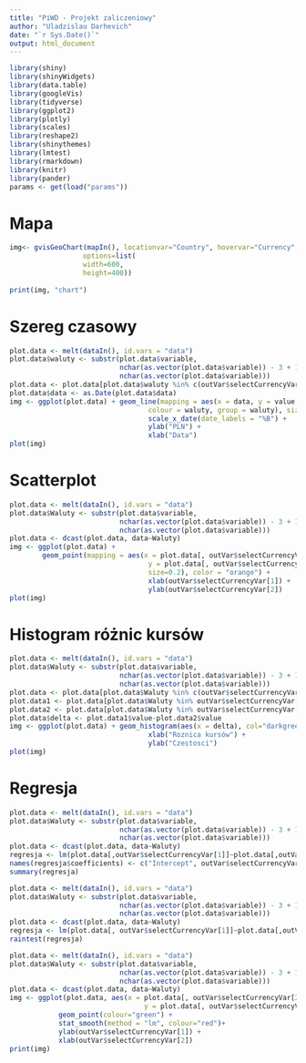 ```yaml
---
title: "PiWD - Projekt zaliczeniowy"
author: "Uladzislau Darhevich"
date: "`r Sys.Date()`"
output: html_document
---
```


```r
library(shiny)
library(shinyWidgets)
library(data.table)
library(googleVis)
library(tidyverse)
library(ggplot2)
library(plotly)
library(scales)
library(reshape2)
library(shinythemes)
library(lmtest)
library(rmarkdown)
library(knitr)
library(pander)
params <- get(load("params"))
```

# Mapa

```r
img<- gvisGeoChart(mapIn(), locationvar="Country", hovervar="Currency",
                  options=list(
                  width=600, 
                  height=400))
                                  
print(img, "chart")

```
# Szereg czasowy

```r
plot.data <- melt(dataIn(), id.vars = "data")
plot.data$waluty <- substr(plot.data$variable,
                           nchar(as.vector(plot.data$variable)) - 3 + 1,
                           nchar(as.vector(plot.data$variable)))
plot.data <- plot.data[plot.data$waluty %in% c(outVar$selectCurrencyVar[1], outVar$selectCurrencyVar[2]),]
plot.data$data <- as.Date(plot.data$data)
img <- ggplot(plot.data) + geom_line(mapping = aes(x = data, y = value,
                                  colour = waluty, group = waluty), size=1)+
                                  scale_x_date(date_labels = "%B") +
                                  ylab("PLN") + 
                                  xlab("Data")
plot(img)

```
# Scatterplot

```r

plot.data <- melt(dataIn(), id.vars = "data")
plot.data$Waluty <- substr(plot.data$variable, 
                           nchar(as.vector(plot.data$variable)) - 3 + 1,
                           nchar(as.vector(plot.data$variable)))
plot.data <- dcast(plot.data, data~Waluty)
img <- ggplot(plot.data) + 
        geom_point(mapping = aes(x = plot.data[, outVar$selectCurrencyVar[1]], 
                                  y = plot.data[, outVar$selectCurrencyVar[2]], 
                                  size=0.2), color = "orange") +
                                  xlab(outVar$selectCurrencyVar[1]) + 
                                  ylab(outVar$selectCurrencyVar[2])
plot(img)

```
# Histogram różnic kursów

```r

plot.data <- melt(dataIn(), id.vars = "data")
plot.data$Waluty <- substr(plot.data$variable, 
                           nchar(as.vector(plot.data$variable)) - 3 + 1,
                           nchar(as.vector(plot.data$variable)))
plot.data <- plot.data[plot.data$Waluty %in% c(outVar$selectCurrencyVar[1],outVar$selectCurrencyVar[2]), ]
plot.data1 <- plot.data[plot.data$Waluty %in% outVar$selectCurrencyVar[1], ]
plot.data2 <- plot.data[plot.data$Waluty %in% outVar$selectCurrencyVar[2], ]
plot.data$delta <- plot.data1$value-plot.data2$value
img <- ggplot(plot.data) + geom_histogram(aes(x = delta), col="darkgreen", fill="darkgreen", size=0.3) +
                                  xlab("Roznica kursów") +
                                  ylab("Czestosci")
plot(img)

```
# Regresja

```r

plot.data <- melt(dataIn(), id.vars = "data")
plot.data$Waluty <- substr(plot.data$variable, 
                           nchar(as.vector(plot.data$variable)) - 3 + 1,
                           nchar(as.vector(plot.data$variable)))
plot.data <- dcast(plot.data, data~Waluty)
regresja <- lm(plot.data[,outVar$selectCurrencyVar[1]]~plot.data[,outVar$selectCurrencyVar[2]])
names(regresja$coefficients) <- c("Intercept", outVar$selectCurrencyVar[2])
summary(regresja)
```

```r

plot.data <- melt(dataIn(), id.vars = "data")
plot.data$Waluty <- substr(plot.data$variable, 
                           nchar(as.vector(plot.data$variable)) - 3 + 1,
                           nchar(as.vector(plot.data$variable)))
plot.data <- dcast(plot.data, data~Waluty)
regresja <- lm(plot.data[, outVar$selectCurrencyVar[1]]~plot.data[,outVar$selectCurrencyVar[2]])
raintest(regresja)
```

```r

plot.data <- melt(dataIn(), id.vars = "data")
plot.data$Waluty <- substr(plot.data$variable, 
                           nchar(as.vector(plot.data$variable)) - 3 + 1,
                           nchar(as.vector(plot.data$variable)))
plot.data <- dcast(plot.data, data~Waluty)
img <- ggplot(plot.data, aes(x = plot.data[, outVar$selectCurrencyVar[2]], 
                                 y = plot.data[, outVar$selectCurrencyVar[1]])) +
            geom_point(colour="green") +
            stat_smooth(method = "lm", colour="red")+
            ylab(outVar$selectCurrencyVar[1]) +
            xlab(outVar$selectCurrencyVar[2])
print(img)

```



